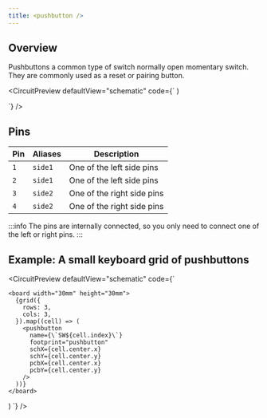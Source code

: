```yaml
---
title: <pushbutton />
---
```


## Overview

Pushbuttons a common type of switch normally open momentary switch. They are
commonly used as a reset or pairing button.


<CircuitPreview
  defaultView="schematic"
  code={`
    <board width="10mm" height="10mm">
      <pushbutton
        name="SW1"
        footprint="pushbutton"
      />
    </board>
  )
  
  `}
/>

## Pins

| Pin  | Aliases    | Description |
| ------- | -- |----------- |
| `1` | `side1` | One of the left side pins  |
| `2` | `side1` | One of the left side pins |
| `3` | `side2` | One of the right side pins |
| `4` | `side2` | One of the right side pins |

:::info
The pins are internally connected, so you only need to connect one of the
left or right pins.
:::

## Example: A small keyboard grid of pushbuttons

<CircuitPreview
  defaultView="schematic"
  code={`

    <board width="30mm" height="30mm">
      {grid({
        rows: 3,
        cols: 3,
      }).map((cell) => (
        <pushbutton
          name={\`SW${cell.index}\`}
          footprint="pushbutton"
          schX={cell.center.x}
          schY={cell.center.y}
          pcbX={cell.center.x}
          pcbY={cell.center.y}
        />  
      ))}
    </board>
  )
  `}
/>
